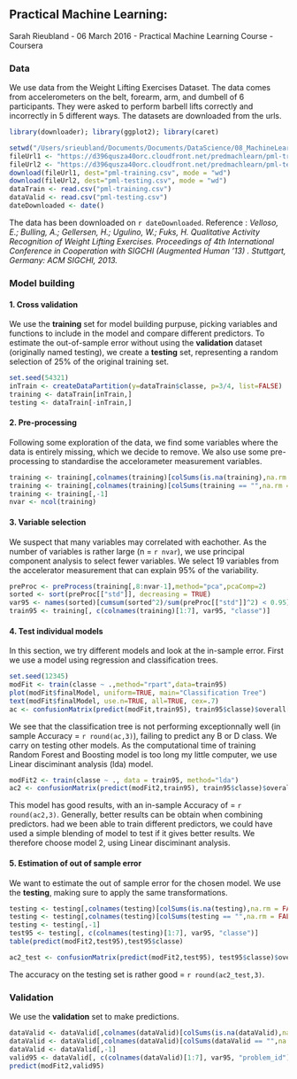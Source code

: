 ## Practical Machine Learning: 
Sarah Rieubland - 06 March 2016 - Practical Machine Learning Course -  Coursera

### Data
We use data from the Weight Lifting Exercises Dataset. The data comes from accelerometers on the belt, forearm, arm, and dumbell of 6 participants. They were asked to perform barbell lifts correctly and incorrectly in 5 different ways. The datasets are downloaded from the urls. 

```r
library(downloader); library(ggplot2); library(caret)

setwd("/Users/srieubland/Documents/Documents/DataScience/08_MachineLearning/course_proj")
fileUrl1 <- "https://d396qusza40orc.cloudfront.net/predmachlearn/pml-training.csv" 
fileUrl2 <- "https://d396qusza40orc.cloudfront.net/predmachlearn/pml-testing.csv"
download(fileUrl1, dest="pml-training.csv", mode = "wd") 
download(fileUrl2, dest="pml-testing.csv", mode = "wd") 
dataTrain <- read.csv("pml-training.csv")
dataValid <- read.csv("pml-testing.csv")
dateDownloaded <- date()
```
The data has been downloaded on `r dateDownloaded`. 
Reference : *Velloso, E.; Bulling, A.; Gellersen, H.; Ugulino, W.; Fuks, H. Qualitative Activity Recognition of Weight Lifting Exercises. Proceedings of 4th International Conference in Cooperation with SIGCHI (Augmented Human '13) . Stuttgart, Germany: ACM SIGCHI, 2013.*

### Model building
#### 1. Cross validation
We use the **training** set for model building purpuse, picking variables and functions to include in the model and compare different predictors. To estimate the out-of-sample error without using the **validation** dataset (originally named testing), we create a **testing** set, representing a random selection of 25% of the original training set.

```r
set.seed(54321)
inTrain <- createDataPartition(y=dataTrain$classe, p=3/4, list=FALSE)
training <- dataTrain[inTrain,]
testing <- dataTrain[-inTrain,]
```

#### 2. Pre-processing
Following some exploration of the data, we find some variables where the data is entirely missing, which we decide to remove. We also use some pre-processing to standardise the accelorameter measurement variables.

```r
training <- training[,colnames(training)[colSums(is.na(training),na.rm = FALSE) == 0]]
training <- training[,colnames(training)[colSums(training == "",na.rm = FALSE) == 0]]
training <- training[,-1]
nvar <- ncol(training)
```

#### 3. Variable selection

We suspect that many variables may correlated with eachother. As the number of variables is rather large (n = `r nvar`), we use principal component analysis to select fewer variables. We select 19 variables from the accelerator measurement that can explain 95% of the variability.

```r
preProc <- preProcess(training[,8:nvar-1],method="pca",pcaComp=2)
sorted <- sort(preProc[["std"]], decreasing = TRUE)
var95 <- names(sorted)[cumsum(sorted^2)/sum(preProc[["std"]]^2) < 0.95]
train95 <- training[, c(colnames(training)[1:7], var95, "classe")]
```

#### 4. Test individual models
In this section, we try different models and look at the in-sample error. 
First we use a model using regression and classification trees.
```r
set.seed(12345)
modFit <- train(classe ~ .,method="rpart",data=train95)
plot(modFit$finalModel, uniform=TRUE, main="Classification Tree")
text(modFit$finalModel, use.n=TRUE, all=TRUE, cex=.7)
ac <- confusionMatrix(predict(modFit,train95), train95$classe)$overall[[1]]
```

We see that the classification tree is not performing exceptionnally well (in sample Accuracy = `r round(ac,3)`), failing to predict any B or D class. We carry on testing other models. As the computational time of training Random Forest and Boosting model is too long my little computer, we use Linear disciminant analysis (lda) model.

```r
modFit2 <- train(classe ~ ., data = train95, method="lda")
ac2 <- confusionMatrix(predict(modFit2,train95), train95$classe)$overall[[1]]  
```
This model has good results, with an in-sample Accuracy of = `r round(ac2,3)`. Generally, better results can be obtain when combining predictors. had we been able to train different predictors, we could have used a simple blending of model to test if it gives better results.
We therefore choose model 2, using Linear disciminant analysis.

#### 5. Estimation of out of sample error
We want to estimate the out of sample error for the chosen model. We use the **testing**, making sure to apply the same transformations.

```r
testing <- testing[,colnames(testing)[colSums(is.na(testing),na.rm = FALSE) == 0]]
testing <- testing[,colnames(testing)[colSums(testing == "",na.rm = FALSE) == 0]]
testing <- testing[,-1]
test95 <- testing[, c(colnames(testing)[1:7], var95, "classe")]
table(predict(modFit2,test95),test95$classe)
```

```r
ac2_test <- confusionMatrix(predict(modFit2,test95), test95$classe)$overall[[1]]   
```
The accuracy on the testing set is rather good = `r round(ac2_test,3)`.

### Validation
We use the **validation** set to make predictions.
```r
dataValid <- dataValid[,colnames(dataValid)[colSums(is.na(dataValid),na.rm = FALSE) == 0]]
dataValid <- dataValid[,colnames(dataValid)[colSums(dataValid == "",na.rm = FALSE) == 0]]
dataValid <- dataValid[,-1]
valid95 <- dataValid[, c(colnames(dataValid)[1:7], var95, "problem_id")]
predict(modFit2,valid95)
```


